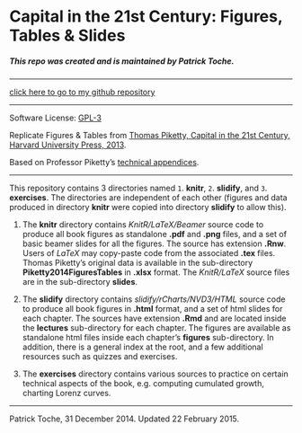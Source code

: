 Capital in the 21st Century: Figures, Tables & Slides 
========================================================

##### This repo was created and is maintained by Patrick Toche.

---------
  
[click here to go to my github repository](https://github.com/ptoche/piketty/)  
  
---------

Software License: [GPL-3](http://www.gnu.org/licenses/gpl.html)  

Replicate Figures & Tables from [Thomas Piketty, Capital in the 21st Century, Harvard University Press, 2013](http://en.wikipedia.org/wiki/Capital_in_the_Twenty-First_Century).  

Based on Professor Piketty's [technical appendices](http://piketty.pse.ens.fr/en/capital21c2).  

---------

This repository contains 3 directories named `1`. **knitr**, `2`. **slidify**, and `3`. **exercises**. The directories are independent of each other (figures and data produced in directory **knitr** were copied into directory **slidify** to allow this). 

  1. The **knitr** directory contains *KnitR/LaTeX/Beamer* source code to produce all book figures as standalone **.pdf** and **.png** files, and a set of basic beamer slides for all the figures. The source has extension **.Rnw**. Users of *LaTeX* may copy-paste code from the associated **.tex** files. Thomas Piketty's original data is available in the sub-directory **Piketty2014FiguresTables** in **.xlsx** format. The *KnitR/LaTeX* source files are in the sub-directory **slides**. 
    
  2. The  **slidify** directory contains *slidify/rCharts/NVD3/HTML* source code to produce all book figures in **.html** format, and a set of html slides for each chapter. The sources have extension **.Rmd** and are located inside the **lectures** sub-directory for each chapter. The figures are available as standalone html files inside each chapter's **figures** sub-directory. In addition, there is a general index at the root, and a few additional resources such as quizzes and exercises.

  3. The **exercises** directory contains various sources to practice on certain technical aspects of the book, e.g. computing cumulated growth, charting Lorenz curves.

------
Patrick Toche, 31 December 2014.
Updated 22 February 2015.